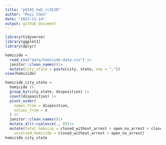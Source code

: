 ```yaml
---
title: "p8105_hw5_rc3520"
author: "Ruyi Chen"
date: "2023-11-14"
output: github_document
---
```


```r
library(tidyverse)
library(ggplot2)
library(dplyr)
```

```r
homicide = 
  read_csv("data/homicide-data.csv") |>
  janitor::clean_names()|>
  mutate(city_state = paste(city, state, sep = ","))
view(homicide)
```


```r
homicide_city_state =
  homicide |>
  group_by(city_state, disposition) |>
  count(disposition) |>
  pivot_wider(
    names_from = disposition,
    values_from = n
  ) |>
  janitor::clean_names()|>
  mutate_all(~coalesce(., 0))|>
  mutate(total_homicie = closed_without_arrest + open_no_arrest + closed_by_arrest,
    unsolved_homicide = closed_without_arrest + open_no_arrest)
homicide_city_state
```

